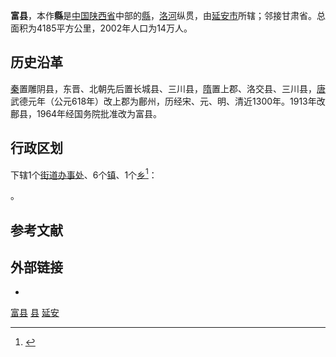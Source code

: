 {{Infobox China County
|Belong = [[陕西省|陕西省]][[延安市|延安市]]
}}
{{ruby notice}}

'''富县'''，本作'''{{ruby-py|鄜|-{zh-cn:fū;zh-tw:ㄈㄨ;zh-hk:fu<sup>1</sup>}-}}縣'''是[[中国|中国]][[陕西省|陕西省]]中部的[[縣|縣]]，[[洛河|洛河]]纵贯，由[[延安市|延安市]]所辖；邻接甘肃省。总面积为4185平方公里，2002年人口为14万人。

==历史沿革==
[[秦|秦]]置雕阴县，东晋、北朝先后置长城县、三川县，[[隋|隋]]置上郡、洛交县、三川县，[[唐|唐]]武德元年（公元618年）改上郡为鄜州，历经宋、元、明、清近1300年。1913年改鄜县，1964年经国务院批准改为富县。

== 行政区划 ==
{{PAGENAMEBASE}}下辖1个[[街道办事处|街道办事处]]、6个[[行政建制镇|镇]]、1个[[乡_(中华人民共和国)|乡]]<ref>{{PRC admin/ref sgc|61/06/28}}</ref>：

{{PRC admin/children|61/06/28}}。

== 参考文献 ==
{{reflist}}

== 外部链接 ==
* {{Official website|http://www.fuxian.gov.cn/|name=富县人民政府}}

{{富县行政区划}}
{{延安市行政区划}}
{{陕西行政区划}}
{{延安市}}

[[Category:富县|]]
[[Category:延安区县|县]]
[[Category:陕西省县份|延安]]